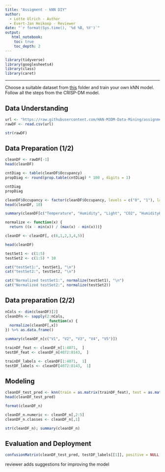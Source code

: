 ---
title: "Assigment - kNN DIY"
author:
  - Lotte Ulrich - Author
  - Evert-Jan Heikoop - Reviewer
date: "`r format(Sys.time(), '%d %B, %Y')`"
output:
   html_notebook:
    toc: true
    toc_depth: 2
---


```{r}
library(tidyverse)
library(googlesheets4)
library(class)
library(caret)
```

---

Choose a suitable dataset from [this](https://github.com/HAN-M3DM-Data-Mining/assignments/tree/master/datasets) folder and train  your own kNN model. Follow all the steps from the CRISP-DM model.

## Data Understanding
```{r}
url <- "https://raw.githubusercontent.com/HAN-M3DM-Data-Mining/assignments/master/datasets/KNN-occupancy.csv"
rawDF <- read.csv(url)

str(rawDF)
```

## Data Preparation (1/2)
```{r}
cleanDF <- rawDF[-1]
head(cleanDF)

cntDiag <- table(cleanDF$Occupancy)
propDiag <- round(prop.table(cntDiag) * 100 , digits = 1)

cntDiag
propDiag
```
```{r}
cleanDF$Occupancy <- factor(cleanDF$Occupancy, levels = c("0", "1"), labels = c("No occupancy","Occupancy")) %>% relevel("Occupancy")
head(cleanDF, 10)

summary(cleanDF[c("Temperature", "Humidity", "Light", "CO2", "HumidityRatio")])

normalize <- function(x) { 
  return ((x - min(x)) / (max(x) - min(x)))}
```
```{r}
cleanDF <- cleanDF[, c(6,1,2,3,4,5)]

head(cleanDF)
```

```{r}
testSet1 <- c(1:5)
testSet2 <- c(1:5) * 10

cat("testSet1:", testSet1, "\n")
cat("testSet2:", testSet2, "\n")

cat("Normalized testSet1:", normalize(testSet1), "\n")
cat("Normalized testSet2:", normalize(testSet2))
```


## Data preparation (2/2) 
```{r}
nCols <- dim(cleanDF)[2]
cleanDFn <- sapply(2:nCols,
                    function(x) {
  normalize(cleanDF[,x])
}) %>% as.data.frame()

summary(cleanDF_n[c("V1", "V2", "V3", "V4", "V5")])
```

```{r}
trainDF_feat <- cleanDF_n[1:4071,  ]
testDF_feat <- cleanDF_n[4072:8143,  ]
```

```{r}
trainDF_labels <- cleanDF[1:4071,  1]
testDF_labels <- cleanDF[4072:8143,  1]
```

## Modeling
```{r}
cleanDF_test_pred <- knn(train = as.matrix(trainDF_feat), test = as.matrix(testDF_feat), cl = as.matrix(trainDF_labels), k = 21)
head(cleanDF_test_pred)
```

```{r}
format(cleanDF_n)
```

```{r}
cleanDF_n.numeric <- cleanDF_n[,2:5]
cleanDF_n.classes <- cleanDF_n[,1]

str(cleanDF_n); summary(cleanDF_n)
```


## Evaluation and Deployment
```{r}
confusionMatrix(cleanDF_test_pred, testDF_labels[[1]], positive = NULL, dnn = c("Prediction", "True"))
```


reviewer adds suggestions for improving the model

